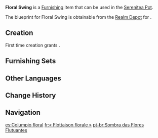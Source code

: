 {{Furnishing Infobox
|id             = 371128
|image          = Item Floral Swing.png
|category       = Courtyard
|subcategory    = Large Ornament
|quality        = 4
|adeptal_energy = 90
|load           = 300
|reduced_load   = 300
|description    = A suspended chair supported by gracefully-curved trees, the seat held by vibrant vines twisted into ropes, while the trunks and beams are dotted with clusters of blue and white flowers that exude a pervasive fragrance capable of carrying people off to a floral sea in the clouds. This chair once served as a swing, but due to the dream-like aura it has, people who play on it run the risk of swinging ever higher, which can result in various accidents. Thus, the craftspeople chose to fix the seat in place, rendering it a facility intended purely for rest.
|mention        = 
|interaction    = Seat
|blueprint      = Realm Depot
|source1        = 
}}
'''Floral Swing''' is a [[Furnishing]] item that can be used in the [[Serenitea Pot]].

The blueprint for Floral Swing is obtainable from the [[Realm Depot]] for {{Item|Realm Currency|24|x=240}}.

==Creation==
First time creation grants {{Item|Trust|24|x=90}}.
{{Recipe
|type = Creation
|time = 16h
|Cuihua Wood = 12
|Fabric = 6
|sort = Cuihua Wood;Fabric
}}

==Furnishing Sets==
{{Craft Usage|type=Furnishing Set}}

==Other Languages==
{{Other Languages
|en      = Floral Swing
|zhs     = 「花影飘曳」
|zhs_rm  = "Huāyǐng Piàoyì"
|zht     = 「花影飄曳」
|zht_rm  = "Huāyǐng Piàoyì"
|zh_tl   = "The Shadows of the Flowers"
|ja      = 「ゆらゆらと揺れる花影」
|ja_rm   = "Yurayura to Yureru Kaei"{{Assumed}}
|ja_tl   = "The Shimmering Shadow of a Flower"
|ko      = 「꽃의 흔들림」
|ko_rm   = "Kkot-ui Heundeullim"
|ko_tl   = "Flower's Swing"
|es      = Columpio floral
|es_tl   = Floral Swing
|fr      = «&nbsp;Flottaison florale&nbsp;»
|fr_tl   = "Floral Floating"
|ru      = Тени развевающихся цветов
|ru_tl   = Shadows of Scattering Flowers
|th      = "เงาผกาพลิ้วไสว"
|th_rm   = 
|th_tl   = 
|vi      = Dáng Hoa Phấp Phới
|vi_tl   = 
|de      = „Blumenschatten“
|de_tl   = "Flower Shadow"
|id      = Ayunan Bunga
|id_tl   = Flower Swing
|pt      = Sombra das Flores Flutuantes
|pt_tl   = 
|tr      = Çiçekli Salıncak
|tr_tl   = 
|it      = Altalena floreale
|it_tl   = Floral Swing
}}

==Change History==
{{Change History|3.5}}

==Navigation==
{{Furnishing Navbox|exterior}}

[[es:Columpio floral]]
[[fr:« Flottaison florale »]]
[[pt-br:Sombra das Flores Flutuantes]]
